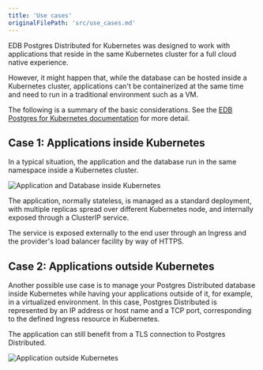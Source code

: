 ```yaml
---
title: 'Use cases'
originalFilePath: 'src/use_cases.md'
---
```


EDB Postgres Distributed for Kubernetes was designed to work with applications
that reside in the same Kubernetes cluster for a full cloud native
experience.

However, it might happen that, while the database can be hosted
inside a Kubernetes cluster, applications can't be containerized
at the same time and need to run in a traditional environment such
as a VM.

The following is a summary of the basic considerations. See the
[EDB Postgres for Kubernetes documentation](https://www.enterprisedb.com/docs/postgres_for_kubernetes/latest/use_cases/)
for more detail.

## Case 1: Applications inside Kubernetes

In a typical situation, the application and the database run in the same
namespace inside a Kubernetes cluster.

![Application and Database inside Kubernetes](./images/apps-in-k8s.png)

The application, normally stateless, is managed as a standard deployment,
with multiple replicas spread over different Kubernetes node, and internally
exposed through a ClusterIP service.

The service is exposed externally to the end user through an Ingress and the
provider's load balancer facility by way of HTTPS.

## Case 2: Applications outside Kubernetes

Another possible use case is to manage your Postgres Distributed database inside
Kubernetes while having your applications outside of it, for example, in a
virtualized environment. In this case, Postgres Distributed is represented by an IP
address or host name and a TCP port, corresponding to the defined Ingress
resource in Kubernetes.

The application can still benefit from a TLS connection to Postgres Distributed.

![Application outside Kubernetes](./images/apps-outside-k8s.png)